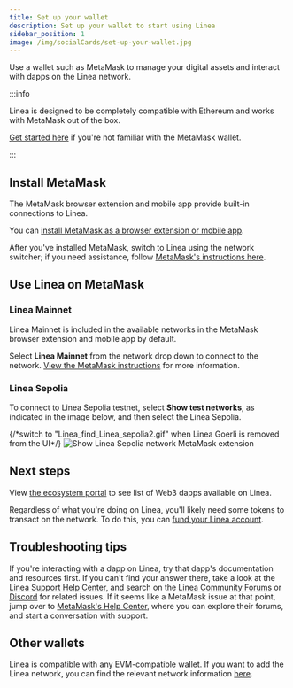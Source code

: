 ```yaml
---
title: Set up your wallet
description: Set up your wallet to start using Linea
sidebar_position: 1
image: /img/socialCards/set-up-your-wallet.jpg
---
```


Use a wallet such as MetaMask to manage your digital assets and interact with dapps on the Linea network.

:::info

Linea is designed to be completely compatible with Ethereum and works with 
MetaMask out of the box.

[Get started here](https://support.metamask.io/hc/en-us/articles/360015489531) if you're not 
familiar with the MetaMask wallet.

:::

## Install MetaMask

The MetaMask browser extension and mobile app provide built-in connections to Linea.

You can [install MetaMask as a browser extension or mobile app](https://metamask.io/download/).

After you've installed MetaMask, switch to Linea using the network switcher; if you need
assistance, follow [MetaMask's instructions here](https://support.metamask.io/hc/en-us/articles/16367251716251).

## Use Linea on MetaMask

### Linea Mainnet

Linea Mainnet is included in the available networks in the MetaMask browser extension and mobile 
app by default.

Select **Linea Mainnet** from the network drop down to connect to the network.
[View the MetaMask instructions](https://support.metamask.io/hc/en-us/articles/16367251716251)
for more information.

### Linea Sepolia

To connect to Linea Sepolia testnet, select **Show test networks**, as indicated in the image 
below, and then select the Linea Sepolia.

<div class="center-container">
  <div class="img-small">
    {/*switch to "Linea_find_Linea_sepolia2.gif" when Linea Goerli is removed from the UI*/}
    <img
      src="/img/article_images/Use_Linea/Set_up_your_wallet/Linea_find_Linea_sepolia1.gif"
      alt="Show Linea Sepolia network MetaMask extension"
    />
  </div>
</div>

## Next steps
 
View [the ecosystem portal](https://linea.build/apps) to see list of Web3 dapps available on Linea.

Regardless of what you're doing on Linea, you'll likely need some tokens to transact on the network. 
To do this, you can [fund your Linea account](./fund.mdx).

## Troubleshooting tips

If you're interacting with a dapp on Linea, try that dapp's documentation and resources first. 
If you can't find your answer there, take a look at the [Linea Support Help Center](https://support.linea.build), 
and search on the [Linea Community Forums](https://community.linea.build) or [Discord](https://discord.com/invite/linea) 
for related issues. If it seems like a MetaMask issue at that point, jump over to 
[MetaMask's Help Center](https://support.metamask.io), where you can explore their forums, and 
start a conversation with support.

## Other wallets

Linea is compatible with any EVM-compatible wallet. If you want to add the Linea network, you can 
find the relevant network information [here](/developers/quickstart/info-contracts).
